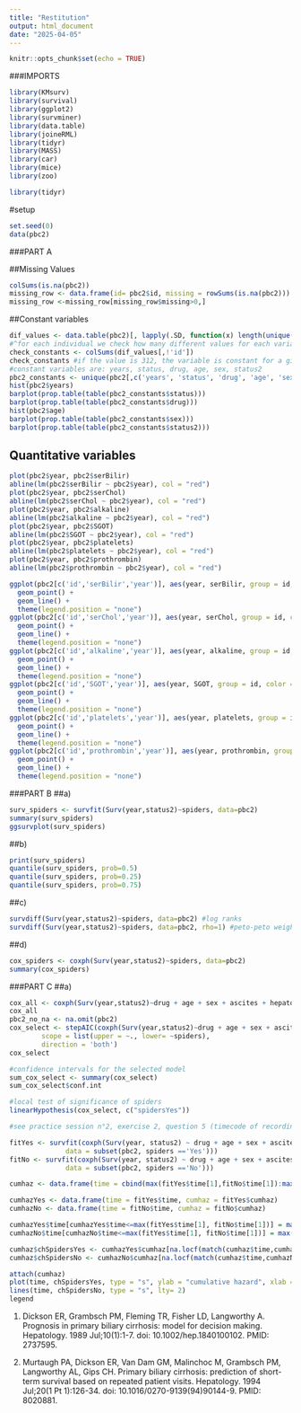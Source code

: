 ```yaml
---
title: "Restitution"
output: html_document
date: "2025-04-05"
---
```


```r
knitr::opts_chunk$set(echo = TRUE)
```


###IMPORTS
```r
library(KMsurv)
library(survival)
library(ggplot2)
library(survminer)
library(data.table)
library(joineRML)
library(tidyr)
library(MASS)
library(car)
library(mice)
library(zoo)
```


```r
library(tidyr)
```

#setup
```r
set.seed(0)
data(pbc2)
```

###PART A

##Missing Values
```r
colSums(is.na(pbc2))
missing_row <- data.frame(id= pbc2$id, missing = rowSums(is.na(pbc2)))
missing_row <-missing_row[missing_row$missing>0,]
```

##Constant variables
```r
dif_values <- data.table(pbc2)[, lapply(.SD, function(x) length(unique(x))), by=id]
#^for each individual we check how many different values for each variable
check_constants <- colSums(dif_values[,!'id'])
check_constants #if the value is 312, the variable is constant for a given individual
#constant variables are: years, status, drug, age, sex, status2
pbc2_constants <- unique(pbc2[,c('years', 'status', 'drug', 'age', 'sex', 'status2')])
hist(pbc2$years)
barplot(prop.table(table(pbc2_constants$status)))
barplot(prop.table(table(pbc2_constants$drug)))
hist(pbc2$age)
barplot(prop.table(table(pbc2_constants$sex)))
barplot(prop.table(table(pbc2_constants$status2)))
```
## Quantitative variables
```r
plot(pbc2$year, pbc2$serBilir)
abline(lm(pbc2$serBilir ~ pbc2$year), col = "red")
plot(pbc2$year, pbc2$serChol)
abline(lm(pbc2$serChol ~ pbc2$year), col = "red")
plot(pbc2$year, pbc2$alkaline)
abline(lm(pbc2$alkaline ~ pbc2$year), col = "red")
plot(pbc2$year, pbc2$SGOT)
abline(lm(pbc2$SGOT ~ pbc2$year), col = "red")
plot(pbc2$year, pbc2$platelets)
abline(lm(pbc2$platelets ~ pbc2$year), col = "red")
plot(pbc2$year, pbc2$prothrombin)
abline(lm(pbc2$prothrombin ~ pbc2$year), col = "red")
```

```r
ggplot(pbc2[c('id','serBilir','year')], aes(year, serBilir, group = id, color = id)) + 
  geom_point() + 
  geom_line() +
  theme(legend.position = "none")
ggplot(pbc2[c('id','serChol','year')], aes(year, serChol, group = id, color = id)) + 
  geom_point() + 
  geom_line() +
  theme(legend.position = "none")
ggplot(pbc2[c('id','alkaline','year')], aes(year, alkaline, group = id, color = id)) + 
  geom_point() + 
  geom_line() +
  theme(legend.position = "none")
ggplot(pbc2[c('id','SGOT','year')], aes(year, SGOT, group = id, color = id)) + 
  geom_point() + 
  geom_line() +
  theme(legend.position = "none")
ggplot(pbc2[c('id','platelets','year')], aes(year, platelets, group = id, color = id)) + 
  geom_point() + 
  geom_line() +
  theme(legend.position = "none")
ggplot(pbc2[c('id','prothrombin','year')], aes(year, prothrombin, group = id, color = id)) + 
  geom_point() + 
  geom_line() +
  theme(legend.position = "none")
```

###PART B
##a)

```r
surv_spiders <- survfit(Surv(year,status2)~spiders, data=pbc2)
summary(surv_spiders)
ggsurvplot(surv_spiders)
```
##b)
```r
print(surv_spiders)
quantile(surv_spiders, prob=0.5)
quantile(surv_spiders, prob=0.25)
quantile(surv_spiders, prob=0.75)
```
##c)
```r
survdiff(Surv(year,status2)~spiders, data=pbc2) #log ranks
survdiff(Surv(year,status2)~spiders, data=pbc2, rho=1) #peto-peto weights
```

##d)
```r
cox_spiders <- coxph(Surv(year,status2)~spiders, data=pbc2)
summary(cox_spiders)
```
###PART C
##a)
```r
cox_all <- coxph(Surv(year,status2)~drug + age + sex + ascites + hepatomegaly + spiders + edema + serBilir + serChol + albumin + alkaline + SGOT + platelets + prothrombin, data = pbc2)
cox_all
pbc2_no_na <- na.omit(pbc2)
cox_select <- stepAIC(coxph(Surv(year,status2)~drug + age + sex + ascites + hepatomegaly + spiders + edema + serBilir + serChol + albumin + alkaline + SGOT + platelets + prothrombin, data = pbc2_no_na),
        scope = list(upper = ~., lower= ~spiders), 
        direction = 'both')
cox_select
```

```r
#confidence intervals for the selected model
sum_cox_select <- summary(cox_select)
sum_cox_select$conf.int
```
```r
#local test of significance of spiders
linearHypothesis(cox_select, c("spidersYes"))
```
```r
#see practice session n°2, exercise 2, question 5 (timecode of recording 1h25min)

fitYes <- survfit(coxph(Surv(year, status2) ~ drug + age + sex + ascites + hepatomegaly + spiders + edema + serBilir + serChol + albumin + alkaline + SGOT,
              data = subset(pbc2, spiders =='Yes')))
fitNo <- survfit(coxph(Surv(year, status2) ~ drug + age + sex + ascites + hepatomegaly + spiders + edema + serBilir + serChol + albumin + alkaline + SGOT,
              data = subset(pbc2, spiders =='No')))

cumhaz <- data.frame(time = cbind(max(fitYes$time[1],fitNo$time[1]):max(fitYes$time[-1],fitNo$time[-1])))

cumhazYes <- data.frame(time = fitYes$time, cumhaz = fitYes$cumhaz)
cumhazNo <- data.frame(time = fitNo$time, cumhaz = fitNo$cumhaz)

cumhazYes$time[cumhazYes$time<=max(fitYes$time[1], fitNo$time[1])] = max(fitYes$time[1], fitNo$time[1])
cumhazNo$time[cumhazNo$time<=max(fitYes$time[1], fitNo$time[1])] = max(fitYes$time[1], fitNo$time[1])

cumhaz$chSpidersYes <- cumhazYes$cumhaz[na.locf(match(cumhaz$time,cumhazYes$time))]
cumhaz$chSpidersNo <- cumhazNo$cumhaz[na.locf(match(cumhaz$time,cumhazNo$time))]
```


```r
attach(cumhaz)
plot(time, chSpidersYes, type = "s", ylab = "cumulative hazard", xlab = "time")
lines(time, chSpidersNo, type = "s", lty= 2)
legend
```


(1) Dickson ER, Grambsch PM, Fleming TR, Fisher LD, Langworthy A. Prognosis in primary biliary cirrhosis: model for decision making. Hepatology. 1989 Jul;10(1):1-7. doi: 10.1002/hep.1840100102. PMID: 2737595.

(2) Murtaugh PA, Dickson ER, Van Dam GM, Malinchoc M, Grambsch PM, Langworthy AL, Gips CH. Primary biliary cirrhosis: prediction of short-term survival based on repeated patient visits. Hepatology. 1994 Jul;20(1 Pt 1):126-34. doi: 10.1016/0270-9139(94)90144-9. PMID: 8020881.